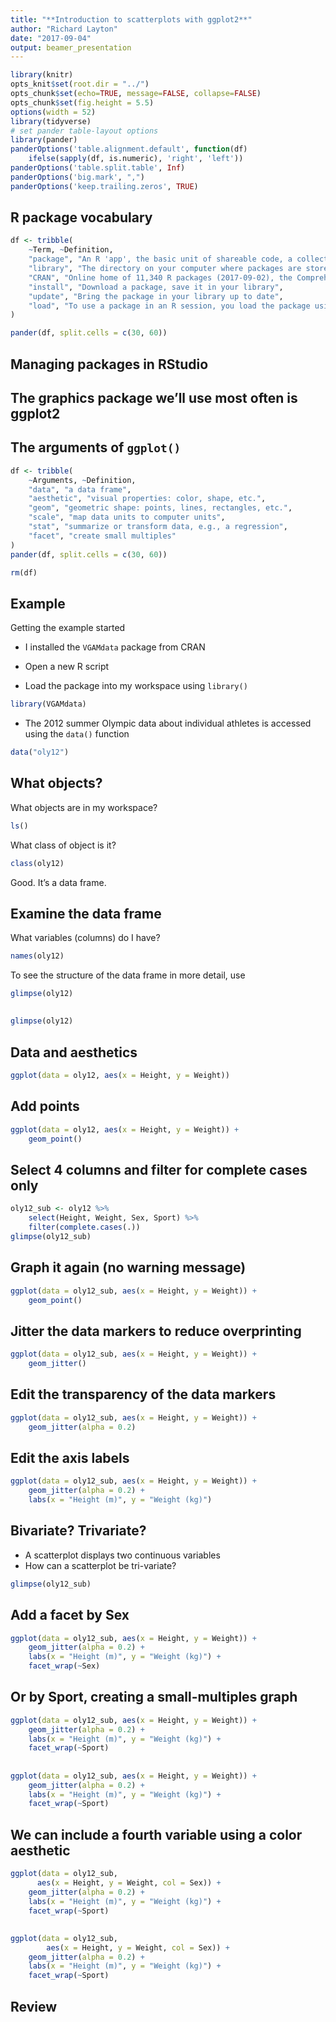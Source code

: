 ```yaml
---
title: "**Introduction to scatterplots with ggplot2**"
author: "Richard Layton"
date: "2017-09-04"
output: beamer_presentation
---
```


```r
library(knitr)
opts_knit$set(root.dir = "../")
opts_chunk$set(echo=TRUE, message=FALSE, collapse=FALSE)
opts_chunk$set(fig.height = 5.5)
options(width = 52)
library(tidyverse)
# set pander table-layout options
library(pander)
panderOptions('table.alignment.default', function(df)
    ifelse(sapply(df, is.numeric), 'right', 'left'))
panderOptions('table.split.table', Inf)
panderOptions('big.mark', ",")
panderOptions('keep.trailing.zeros', TRUE)
```

## R package vocabulary

```r
df <- tribble(
	~Term, ~Definition,
	"package", "An R 'app', the basic unit of shareable code, a collection of R functions, data, and code",
	"library", "The directory on your computer where packages are stored, e.g., C:/R/library",
	"CRAN", "Online home of 11,340 R packages (2017-09-02), the Comprehensive R Archive Network",
	"install", "Download a package, save it in your library",
	"update", "Bring the package in your library up to date",
	"load", "To use a package in an R session, you load the package using the library() command."
)
```

```r
pander(df, split.cells = c(30, 60))
```

## Managing packages in RStudio

\includegraphics{../images/panes-5-packages.png}

## The graphics package we’ll use most often is ggplot2 

\begin{columns}[T]

\begin{column}[T]{0.40\textwidth}

The Tidyverse: R packages for data science

\includegraphics{../images/tidyverse.png}

\end{column}

\begin{column}[T]{0.60\textwidth}

When you get a chance, install the {\tt tidyverse} package

\vspace{0.5\baselineskip}
{\tt tidyverse} includes {\tt ggplot2} and many other packages we will find useful 

\vspace{0.5\baselineskip}
\begin{itemize}
\item {\tt ggplot2} is the package
\item {\tt ggplot()} is the function
\end{itemize}

\end{column}

\end{columns}

## The arguments of `ggplot()`

```r
df <- tribble(
	~Arguments, ~Definition,
	"data", "a data frame",
	"aesthetic", "visual properties: color, shape, etc.",
	"geom", "geometric shape: points, lines, rectangles, etc.",
	"scale", "map data units to computer units",
	"stat", "summarize or transform data, e.g., a regression",
	"facet", "create small multiples"
)
pander(df, split.cells = c(30, 60))
```

```r
rm(df)
```

## Example

Getting the example started 

- I installed the `VGAMdata` package from CRAN

- Open a new R script

- Load the package into my workspace using `library()`

```r
library(VGAMdata)
```

- The 2012 summer Olympic data about individual athletes is accessed using the `data()` function

```r
data("oly12")
```


## What objects?

What objects are in my workspace?

```r
ls()
```

What class of object is it?

```r
class(oly12)
```

Good. It's a data frame. 

## Examine the data frame

What variables (columns) do I have?

```r
names(oly12)
```

To see the structure of the data frame in more detail, use 

```r
glimpse(oly12)
```


## 

```r
glimpse(oly12)
```


## Data and aesthetics

```r
ggplot(data = oly12, aes(x = Height, y = Weight))
```


## Add points

```r
ggplot(data = oly12, aes(x = Height, y = Weight)) +
	geom_point()
```

## Select 4 columns and filter for complete cases only  

```r
oly12_sub <- oly12 %>%
	select(Height, Weight, Sex, Sport) %>% 
	filter(complete.cases(.))
glimpse(oly12_sub)
```

## Graph it again (no warning message)

```r
ggplot(data = oly12_sub, aes(x = Height, y = Weight)) +
	geom_point()
```

## Jitter the data markers to reduce overprinting

```r
ggplot(data = oly12_sub, aes(x = Height, y = Weight)) +
	geom_jitter()
```

## Edit the transparency of the data markers 

```r
ggplot(data = oly12_sub, aes(x = Height, y = Weight)) +
	geom_jitter(alpha = 0.2)
```

## Edit the axis labels

```r
ggplot(data = oly12_sub, aes(x = Height, y = Weight)) +
	geom_jitter(alpha = 0.2) +
	labs(x = "Height (m)", y = "Weight (kg)")
```


## Bivariate? Trivariate?    


- A scatterplot displays two continuous variables
- How can a scatterplot be tri-variate? 

```r
glimpse(oly12_sub)
```


## Add a facet by Sex

```r
ggplot(data = oly12_sub, aes(x = Height, y = Weight)) +
	geom_jitter(alpha = 0.2) +
	labs(x = "Height (m)", y = "Weight (kg)") +
	facet_wrap(~Sex)
```

## Or by Sport, creating a small-multiples graph

```r
ggplot(data = oly12_sub, aes(x = Height, y = Weight)) +
	geom_jitter(alpha = 0.2) +
	labs(x = "Height (m)", y = "Weight (kg)") +
	facet_wrap(~Sport)
```

##

```r
ggplot(data = oly12_sub, aes(x = Height, y = Weight)) +
	geom_jitter(alpha = 0.2) +
	labs(x = "Height (m)", y = "Weight (kg)") +
	facet_wrap(~Sport)
```



## We can include a fourth variable using a color aesthetic

```r
ggplot(data = oly12_sub, 
	  aes(x = Height, y = Weight, col = Sex)) +
	geom_jitter(alpha = 0.2) +
	labs(x = "Height (m)", y = "Weight (kg)") +
	facet_wrap(~Sport)
```

##

```r
ggplot(data = oly12_sub, 
		aes(x = Height, y = Weight, col = Sex)) +
	geom_jitter(alpha = 0.2) +
	labs(x = "Height (m)", y = "Weight (kg)") +
	facet_wrap(~Sport)
```



## Review

\begin{columns}[T]

\begin{column}[T]{0.33\textwidth}

Packages

\begin{itemize}
\item tidyverse
\item VGAMdata
\end{itemize}

\vspace{0.5\baselineskip}
Tidyverse functions

\begin{itemize}
\item ggplot()
\item glimpse()
\item select()
\item filter()
\end{itemize}

\end{column}

\begin{column}[T]{0.33\textwidth}

R functions

\begin{itemize}
\item library()
\item data()
\item ls()
\item class()
\item names()
\item print()
\item complete.cases()
\end{itemize}

\end{column}

\begin{column}[T]{0.33\textwidth}

ggplot arguments

\begin{itemize}
\item aes()
\item geom\_point()
\item geom\_jitter()
\item labs()
\item facet\_wrap()
\end{itemize}

\end{column}

\end{columns}














